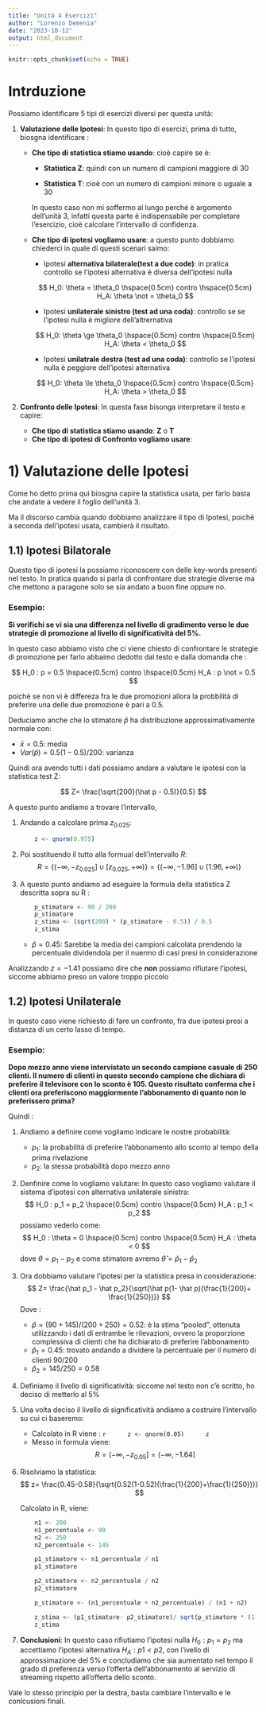 ```yaml
---
title: "Unità 4 Esercizi"
author: "Lorenzo Demenia"
date: "2023-10-12"
output: html_document
---
```



```r
knitr::opts_chunk$set(echo = TRUE)
```

# Intrduzione 

Possiamo identificare 5 tipi di esercizi diversi per questa unità: 

1. **Valutazione delle Ipotesi**: In questo tipo di esercizi, prima di tutto, biosgna identificare : 
       
    - **Che tipo di statistica stiamo usando**: cioè capire se è: 
        - **Statistica Z**: quindi con un numero di campioni maggiore di 30 
            
        - **Statistica T**: cioè con un numero di campioni minore o uguale a 30 
        
        In questo caso non mi soffermo al lungo perché è argomento dell'unità 3, infatti questa parte è indispensabile 
        per completare l'esercizio, cioè calcolare l'intervallo di confidenza.

    - **Che tipo di ipotesi vogliamo usare**: a questo punto dobbiamo chiederci in quale di questi scenari saimo: 
        - Ipotesi **alternativa bilaterale(test a due code)**: in pratica controllo se l'ipotesi alternativa
        è diversa dell'ipotesi nulla 

        $$
            H_0: \theta = \theta_0 \hspace{0.5cm} contro \hspace{0.5cm} H_A:  \theta \not = \theta_0
        $$

        - Ipotesi **unilaterale sinistro (test ad una coda)**: controllo se se l'ipotesi nulla è migliore dell'altrernativa

        $$
            H_0: \theta \ge \theta_0 \hspace{0.5cm} contro \hspace{0.5cm} H_A:  \theta < \theta_0
        $$

        - Ipotesi **unilatrale destra (test ad una coda)**: controllo se l'ipotesi nulla è peggiore dell'ipotesi alternativa

        $$
            H_0: \theta \le \theta_0 \hspace{0.5cm} contro \hspace{0.5cm} H_A:  \theta > \theta_0
        $$

2. **Confronto delle Ipotesi**: In questa fase bisonga interpretare il testo e capire: 
    - **Che tipo di statistica stiamo usando**: **Z** o **T**
    - **Che tipo di ipotesi di Confronto vogliamo usare**: 

# 1) Valutazione delle Ipotesi

Come ho detto prima qui biosgna capire la statistica usata, per farlo basta che andate a vedere il foglio
dell'unità 3. 

Ma il discorso cambia quando dobbiamo analizzare il tipo di Ipotesi, poiché a seconda dell'ipotesi 
usata, cambierà il risultato. 

## 1.1) Ipotesi Bilatorale 

Questo tipo di ipotesi la possiamo riconoscere con delle key-words presenti nel testo. In pratica
quando si parla di confrontare due strategie diverse ma che mettono a paragone solo se sia andato 
a buon fine oppure no. 

### Esempio: 

**Si verifichi se vi sia una differenza nel livello di gradimento verso le due strategie di
promozione al livello di significatività del 5%.**

In questo caso abbiamo visto che ci viene chiesto di confrontare le strategie di promozione
per farlo abbaimo dedotto dal testo e dalla domanda che : 

$$
    H_0 : p = 0.5 \hspace{0.5cm} contro \hspace{0.5cm} H_A : p \not = 0.5 
$$

poichè se non vi è differeza fra le due promozioni allora la probbilità di preferire una delle due 
promozione è pari a $0.5$. 

Deduciamo anche che lo stimatore $\hat p$ ha distribuzione approssimativamente normale 
con: 

- $\bar x= 0.5$: media 
- $Var(\hat p) = 0.5(1-0.5)/200$: varianza 

Quindi ora avendo tutti i dati possiamo andare a valutare le ipotesi con la statistica test Z: 

$$
    Z= \frac{\sqrt{200}(\hat p - 0.5)}{0.5}
$$

A questo punto andiamo a trovare l'intervallo, 

1. Andando a calcolare prima $z_{0.025}$:

    ```r
        z <- qnorm(0.975)
    ```
2. Poi sostituendo il tutto alla formual dell'intervallo $R$:
    $$
        R = \{ (-∞, -z_{0.025}]\cup [z_{0.025}, +∞) \} = \{ (-∞, -1.96]\cup [1.96, +∞) \}
    $$
3. A questo punto andiamo ad eseguire la formula della statistica Z descritta sopra su R : 

    ```r
        p_stimatore <- 90 / 200
        p_stimatore
        z_stima <- (sqrt(200) * (p_stimatore - 0.5)) / 0.5
        z_stima
    ```
    - $\hat p =0.45$: Sarebbe la media dei campioni calcolata prendendo la percentuale dividendola per il nuermo di casi presi in considerazione

Analizzando $z=-1.41$ possiamo dire che **non** possiamo rifiutare l'ipotesi, siccome abbiamo preso un valore troppo piccolo

## 1.2) Ipotesi Unilaterale 

In questo caso viene richiesto di fare un confronto, fra due ipotesi presi a distanza di un 
certo lasso di tempo. 

### Esempio: 

**Dopo mezzo anno viene intervistato un secondo campione casuale di 250 clienti.
Il numero di clienti in questo secondo campione che dichiara di preferire il televisore 
con lo sconto è 105. Questo risultato conferma che i clienti ora preferiscono maggiormente 
l’abbonamento di quanto non lo preferissero prima?**

Quindi : 

1. Andiamo a definire come vogliamo indicare le nostre probabilità: 
    - $p_1$: la probabilità di preferire l'abbonamento allo sconto al tempo della prima rivelazione
    - $p_2$: la stessa probabilità dopo mezzo anno

2. Denfinire come lo vogliamo valutare: In questo caso vogliamo valutare il sistema d'ipotesi con alternativa 
                                        unilaterale sinistra: 
                                        $$
                                            H_0 : p_1 = p_2 \hspace{0.5cm} contro \hspace{0.5cm} H_A : p_1 < p_2 
                                        $$
                                        possiamo vederlo come: 
                                        $$
                                            H_0 : \theta = 0 \hspace{0.5cm} contro \hspace{0.5cm} H_A :   \theta < 0 
                                        $$
                                        dove $\theta = p_1-p_2$ e come stimatore avremo $\hat\theta = \hat p_1-\hat p_2$
3. Ora dobbiamo valutare l'ipotesi per la statistica presa in considerazione: 
    $$
        Z= \frac{\hat p_1 - \hat p_2}{\sqrt{\hat p(1- \hat p)(\frac{1}{200}+ \frac{1}{250})}}
    $$
    Dove : 
    - $\hat p = (90+145)/(200+250)=0.52$: è la stima "pooled", ottenuta utilizzando i dati di entrambe le rilevazioni, ovvero 
                la proporzione complessiva di clienti che ha dichiarato di preferire l'abbonamento
    - $\hat p_1 = 0.45$: trovato andando a dividere la percentuale per il numero di clienti $90/200$
    - $\hat p_2 = 145/250 = 0.58$ 

4. Definiamo il livello di significatività: siccome nel testo non c'è scritto, ho deciso di metterlo al $5\%$

5. Una volta deciso il livello di significatività andiamo a costruire l'intervallo su cui ci baseremo: 
    - Calcolato in R viene : 
        ```r
        z <- qnorm(0.05)
        z
        ```
    - Messo in formula viene: 
        $$
            R=(-∞, -z_{0.05}]= (-∞, -1.64]
        $$

6. Risolviamo la statistica: 
    $$
        z= \frac{0.45-0.58}{\sqrt{0.52(1-0.52)(\frac{1}{200}+\frac{1}{250})}}
    $$

    Calcolato in R, viene: 

    ```r
        n1 <- 200
        n1_percentuale <- 90
        n2 <- 250
        n2_percentuale <- 145

        p1_stimatore <- n1_percentuale / n1
        p1_stimatore

        p2_stimatore <- n2_percentuale / n2
        p2_stimatore

        p_stimatore <- (n1_percentuale + n2_percentuale) / (n1 + n2)

        z_stima <- (p1_stimatore- p2_stimatore)/ sqrt(p_stimatore * (1 - p_stimatore) * ((1/n1) + (1/n2)))
        z_stima
    ```
7. **Conclusioni**: In questo caso rifiutiamo l'ipotesi nulla $H_0: p_1 = p_2$ ma accettiamo l'ipotesi 
    alternativa $H_A: p1 < p2$, con l'ivello di approssimazione del $5 \%$ e concludiamo che sia 
    aumentato nel tempo il grado di preferenza verso l'offerta dell'abbonamento al servizio di 
    streaming rispetto all'offerta dello sconto.

Vale lo stesso principio per la destra, basta cambiare l'intervallo e le conlcusioni finali. 



